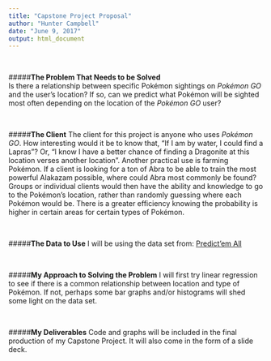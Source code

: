 ---
title: "Capstone Project Proposal"
author: "Hunter Campbell"
date: "June 9, 2017"
output: html_document
---
<br>

#####**The Problem That Needs to be Solved**  
Is there a relationship between specific Pok&eacute;mon sightings on *Pok&eacute;mon GO* and the user's location? If so, can we predict what Pok&eacute;mon will be sighted most often depending on the location of the *Pok&eacute;mon GO* user?

<br>

#####**The Client**
The client for this project is anyone who uses *Pok&eacute;mon GO*. How interesting would it be to know that, "If I am by water, I could find a Lapras"? Or, "I know I have a better chance of finding a Dragonite at this location verses another location".  Another practical use is farming Pok&eacute;mon.  If a client is looking for a ton of Abra to be able to train the most powerful Alakazam possible, where could Abra most commonly be found? Groups or individual clients would then have the ability and knowledge to go to the Pok&eacute;mon's location, rather than randomly guessing where each Pok&eacute;mon would be. There is a greater efficiency knowing the probability is higher in certain areas for certain types of Pok&eacute;mon.

<br>

#####**The Data to Use**
I will be using the data set from: [Predict'em All](https://www.kaggle.com/semioniy/predictemall)

<br>

#####**My Approach to Solving the Problem**
I will first try linear regression to see if there is a common relationship between location and type of Pok&eacute;mon.  If not, perhaps some bar graphs and/or histograms will shed some light on the data set.

<br>

#####**My Deliverables**
Code and graphs will be included in the final production of my Capstone Project.  It will also come in the form of a slide deck.
